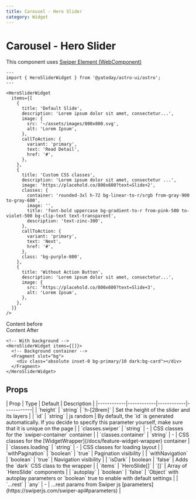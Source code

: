 ```yaml
---
title: Carousel - Hero Slider
category: Widget
---
```



# Carousel - Hero Slider

This component uses [Swiper Element (WebComponent)](https://swiperjs.com/element)

<Demo title="">
  <WidgetHeroSlider
    items={[
      {
        title: 'Default Slide',
        description:
          'Lorem ipsum dolor sit amet, consectetur adipisicing elit dolor sit amet, consectetur adipisicing elit.',
        image: {
          src: '~/assets/images/800x800.svg',
          alt: 'Lorem Ipsum',
        },
        callToAction: {
          variant: 'primary',
          text: 'Read Detail',
          href: '#',
        },
      },
      {
        title: 'Custom CSS classes',
        description:
          'Lorem ipsum dolor sit amet, consectetur adipisicing elit dolor sit amet, consectetur adipisicing elit',
        image: '~/assets/images/800x800.svg',
        callToAction: {
          variant: 'primary',
          text: 'Next',
          href: '#',
        },
      },
      {
        title: 'Without Action Button',
        description:
          'Lorem ipsum dolor sit amet, consectetur adipisicing elit dolor sit amet, consectetur adipisicing elit.',
        image: {
          src: '~/assets/images/800x800.svg',
          alt: 'Lorem Ipsum',
        },
      },
    ]}
  />
</Demo>

```astro
---
import { HeroSliderWidget } from '@yatoday/astro-ui/astro';
---

<HeroSliderWidget
  items={[
    {
      title: 'Default Slide',
      description: 'Lorem ipsum dolor sit amet, consectetur...',
      image: {
        src: '~/assets/images/800x800.svg',
        alt: 'Lorem Ipsum',
      },
      callToAction: {
        variant: 'primary',
        text: 'Read Detail',
        href: '#',
      },
    },
    {
      title: 'Custom CSS classes',
      description: 'Lorem ipsum dolor sit amet, consectetur ...',
      image: 'https://placehold.co/800x600?text=Slide+2',
      classes: {
        container: 'rounded-3xl h-72 bg-linear-to-r/srgb from-gray-900 to-gray-600',
        image: '',
        title: 'font-bold uppercase bg-gradient-to-r from-pink-500 to-violet-500 bg-clip-text text-transparent',
        description: 'text-zinc-300',
      },
      callToAction: {
        variant: 'primary',
        text: 'Next',
        href: '#',
      },
      class: 'bg-purple-800',
    },
    {
      title: 'Without Action Button',
      description: 'Lorem ipsum dolor sit amet, consectetur...',
      image: {
        src: 'https://placehold.co/800x600?text=Slide+3',
        alt: 'Lorem Ipsum',
      },
    },
  ]}
/>
```

<Demo title="With Background" class="bg-stripe [&>*]:text-white">
  Content before
  <WidgetHeroSlider
    items={[
      {
        title: 'Default Slide',
        description:
          'Lorem ipsum dolor sit amet, consectetur adipisicing elit dolor sit amet, consectetur adipisicing elit.',
        image: '~/assets/images/800x800.svg',
        callToAction: {
          variant: 'primary',
          text: 'Read Detail',
          href: '#',
        },
      },
      {
        title: 'Default Slide',
        description:
          'Lorem ipsum dolor sit amet, consectetur adipisicing elit dolor sit amet, consectetur adipisicing elit.',
        image: '~/assets/images/800x800.svg',
        callToAction: {
          variant: 'primary',
          text: 'Read Detail',
          href: '#',
        },
      },
    ]}
  >
    <Fragment slot="bg">
      <div className="absolute inset-0 bg-primary"></div>
    </Fragment>
  </WidgetHeroSlider>
  Content After
</Demo>

```astro
<!-- With background -->
<HeroSliderWidget items={[]}>
  <!-- Background container -->
  <Fragment slot="bg">
    <div class="absolute inset-0 bg-primary/10 dark:bg-card"></div>
  </Fragment>
</HeroSliderWidget>
```

## Props

<div className="overflow-x-auto">
  <div className="min-w-xl">
    | Prop | Type | Default | Description | 
    |------------|------------|------------|------------| 
    | `height` | `string` | `h-[28rem]` | Set the height of the slider and its layers |
    | `id` | `string` | js random | By default, the `id` is generated automatically. If you decide to specify this parameter yourself, make sure that it is unique on the page | 
    | `classes.swiper` | `string` | - | CSS classes for the `swiper-container` container | 
    | `classes.container` | `string` | - | CSS classes for the [WidgetWrapper](/docs/feature-widget-wrapper) container | 
    | `classes.loading` | `string` | - | CSS classes for loading layout | 
    | `withPagination` | `boolean` | `true` | Pagination visibility | 
    | `withNavigation` | `boolean` | `true` | Navigation visibility |
    | `isDark` | boolean | `false` | Adds the `dark` CSS class to the wrapper | 
    | `items` | `HeroSlide[]` | `[]` | Array of `HeroSlide` components |
    | `autoplay` | `boolean` | `false` | `Object` with autoplay parameters or `boolean` true to enable with default settings |
    | `...rest` | `any` | - | ...rest params from Swiper js [parameters](https://swiperjs.com/swiper-api#parameters) |
  </div>
</div>
